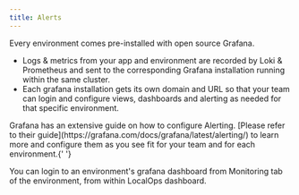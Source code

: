 ```yaml
---
title: Alerts
---
```


Every environment comes pre-installed with open source Grafana.

- Logs & metrics from your app and environment are recorded by Loki & Prometheus and sent to the corresponding Grafana
  installation running within the same cluster.
- Each grafana installation gets its own domain and URL so that your team can login and configure views, dashboards and
  alerting as needed for that specific environment.

<Info>
  Grafana has an extensive guide on how to configure Alerting. [Please refer to their
  guide](https://grafana.com/docs/grafana/latest/alerting/) to learn more and configure them as you see fit for your
  team and for each environment.{' '}
</Info>

You can login to an environment's grafana dashboard from Monitoring tab of the environment, from within LocalOps
dashboard.
